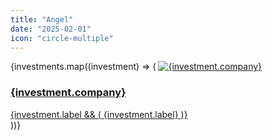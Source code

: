 ```yaml
---
title: "Angel"
date: "2025-02-01"
icon: "circle-multiple"
---
```



<div class="grid justify-center grid-cols-[repeat(auto-fit,minmax(15rem,1fr))]">
	{investments.map((investment) => (
		<a
			href={investment.url}
			target="_blank"
			class="outline outline-muted p-8 flex gap-y-4 group center gap-4"
		>
			<Image
				src={
					investment.cover.includes("https")
						? investment.cover
						: `/src/images/lists/investments/${investment.cover}`
				}
				alt={investment.company}
				width={32}
				height={32}
				class="rounded-xs aspect-square object-contain"
				loading="lazy"
				decoding="async"
			/>
			<div class="flex flex-col justify-center">
				<h3 class="font-medium group-hover:underline">{investment.company}</h3>
				{investment.label && (
					<span class="text-sm text-gray-400">{investment.label}</span>
				)}
			</div>
		</a>
	))}
</div>
